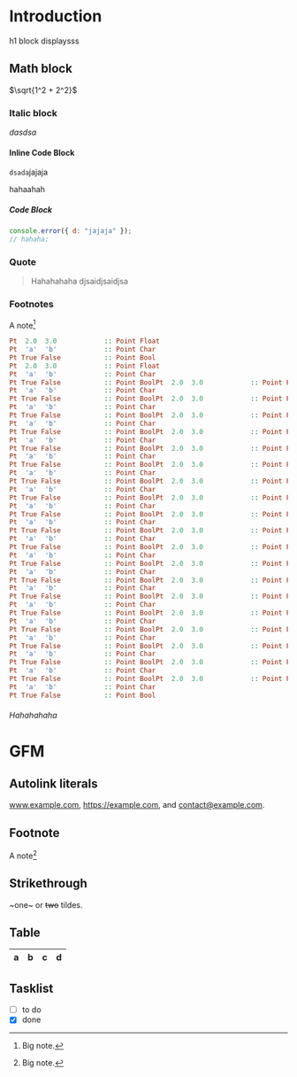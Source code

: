 
# Introduction

h1 block displaysss

## Math block

$\sqrt{1^2 + 2^2}$

### Italic block

_dasdsa_

#### Inline Code Block

`dsada`jajaja

hahaahah

##### Code Block

```javascript
console.error({ d: "jajaja" });
// hahaha;
```

### Quote

> Hahahahaha
> djsaidjsaidjsa

### Footnotes

A note[^1]

[^1]: Big note.

```haskell
Pt  2.0  3.0            :: Point Float
Pt  'a'  'b'            :: Point Char
Pt True False           :: Point Bool
Pt  2.0  3.0            :: Point Float
Pt  'a'  'b'            :: Point Char
Pt True False           :: Point BoolPt  2.0  3.0            :: Point Float
Pt  'a'  'b'            :: Point Char
Pt True False           :: Point BoolPt  2.0  3.0            :: Point Float
Pt  'a'  'b'            :: Point Char
Pt True False           :: Point BoolPt  2.0  3.0            :: Point Float
Pt  'a'  'b'            :: Point Char
Pt True False           :: Point BoolPt  2.0  3.0            :: Point Float
Pt  'a'  'b'            :: Point Char
Pt True False           :: Point BoolPt  2.0  3.0            :: Point Float
Pt  'a'  'b'            :: Point Char
Pt True False           :: Point BoolPt  2.0  3.0            :: Point Float
Pt  'a'  'b'            :: Point Char
Pt True False           :: Point BoolPt  2.0  3.0            :: Point Float
Pt  'a'  'b'            :: Point Char
Pt True False           :: Point BoolPt  2.0  3.0            :: Point Float
Pt  'a'  'b'            :: Point Char
Pt True False           :: Point BoolPt  2.0  3.0            :: Point Float
Pt  'a'  'b'            :: Point Char
Pt True False           :: Point BoolPt  2.0  3.0            :: Point Float
Pt  'a'  'b'            :: Point Char
Pt True False           :: Point BoolPt  2.0  3.0            :: Point Float
Pt  'a'  'b'            :: Point Char
Pt True False           :: Point BoolPt  2.0  3.0            :: Point Float
Pt  'a'  'b'            :: Point Char
Pt True False           :: Point BoolPt  2.0  3.0            :: Point Float
Pt  'a'  'b'            :: Point Char
Pt True False           :: Point BoolPt  2.0  3.0            :: Point Float
Pt  'a'  'b'            :: Point Char
Pt True False           :: Point BoolPt  2.0  3.0            :: Point Float
Pt  'a'  'b'            :: Point Char
Pt True False           :: Point BoolPt  2.0  3.0            :: Point Float
Pt  'a'  'b'            :: Point Char
Pt True False           :: Point BoolPt  2.0  3.0            :: Point Float
Pt  'a'  'b'            :: Point Char
Pt True False           :: Point BoolPt  2.0  3.0            :: Point Float
Pt  'a'  'b'            :: Point Char
Pt True False           :: Point BoolPt  2.0  3.0            :: Point Float
Pt  'a'  'b'            :: Point Char
Pt True False           :: Point Bool
```

###### Hahahahaha

# GFM

## Autolink literals

www.example.com, https://example.com, and contact@example.com.

## Footnote

A note[^2]

[^2]: Big note.

## Strikethrough

~one~ or ~~two~~ tildes.

## Table

| a   | b   |   c |  d  |
| --- | :-- | --: | :-: |

## Tasklist

- [ ] to do
- [x] done
